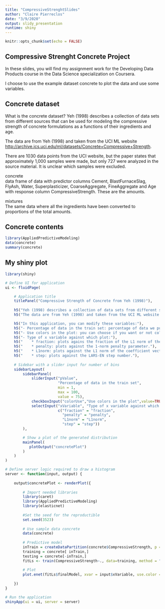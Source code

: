 ---
title: "CompressiveStrenghtSlides"
author: "Claire Pierreclos"
date: "3/9/2020"
output: slidy_presentation
runtime: shiny
---

```{r setup, include=FALSE}
knitr::opts_chunk$set(echo = FALSE)
```

## Compressive Strenght Concrete Project

In these slides, you will find my assignment work for the Developing Data Products course in the Data Science specialization on Coursera.

I choose to use the example dataset concrete to plot the data and use some variables.

## Concrete dataset

What is the concrete dataset?
Yeh (1998) describes a collection of data sets from different sources that can be used for modeling the compressive strength of concrete formulations as a functions of their ingredients and age.

The data are from Yeh (1998) and taken from the UCI ML website <http://archive.ics.uci.edu/ml/datasets/Concrete+Compressive+Strength>.

There are 1030 data points from the UCI website, but the paper states that approximately 1,000 samples were made, but only 727 were analyzed in the source material. It is unclear which samples were excluded.

concrete	
data frame of data with predictor columns Cement, BlastFurnaceSlag, FlyAsh, Water, Superplasticizer, CoarseAggregate, FineAggregate and Age with response column CompressiveStrength. These are the amounts.

mixtures	
The same data where all the ingredients have been converted to proportions of the total amounts.

## Concrete contents

```{r concrete, echo = TRUE}
library(AppliedPredictiveModeling)
data(concrete)
summary(concrete)
```

## My shiny plot

```{r shiny}


library(shiny)

# Define UI for application 
ui <- fluidPage(

    # Application title
    titlePanel("Compressive Strength of Concrete from Yeh (1998)"),
    
    h5("Yeh (1998) describes a collection of data sets from different sources that can be used for modeling the compressive strength of concrete formulations as a functions of their ingredients and age."),
    h5("The data are from Yeh (1998) and taken from the UCI ML website http://archive.ics.uci.edu/ml/datasets/Concrete+Compressive+Strength."),

    h5("In this application, you can modify these variables:"),
    h5("- Percentage of data in the train set: percentage of data we put in the train set. The rest of the data are put in the test set"),
    h5("- Use colors in the plot: you can choose if you want or not colors in the plot"),
    h5("- Type of x variable against which plot:"),
    h5("    * fraction: plots agains the fraction of the L1 norm of the coefficient vector."),
    h5("    * penalty: plots against the 1-norm penalty parameter."),
    h5("    * L1norm: plots against the L1 norm of the coefficient vector."),
    h5("    * step: plots against the LARS-EN step number."),
    
    # Sidebar with a slider input for number of bins 
    sidebarLayout(
        sidebarPanel(
            sliderInput("pValue",
                        "Percentage of data in the train set",
                        min = 1,
                        max = 100,
                        value = 75),
            checkboxInput("colorUse","Use colors in the plot",value=TRUE),
            selectInput("xVariable", "Type of x variable against which plot:",
                        c("fraction" = "fraction",
                          "penalty" = "penalty",
                          "L1norm" = "L1norm",
                          "step" = "step"))
        ),

        # Show a plot of the generated distribution
        mainPanel(
           plotOutput("concretePlot")
        )
    )
)

# Define server logic required to draw a histogram
server <- function(input, output) {
    
    output$concretePlot <- renderPlot({
     
        # Import needed libraries
        library(caret)
        library(AppliedPredictiveModeling)
        library(elasticnet)
        
        #Set the seed for the reproductible
        set.seed(3523)
        
        # Use sample data concrete
        data(concrete)
        
        # Predictive model
        inTrain = createDataPartition(concrete$CompressiveStrength, p = input$pValue/100)[[1]]
        training = concrete[ inTrain,]
        testing = concrete[-inTrain,]
        fitLs <- train(CompressiveStrength~., data=training, method = "lasso")
        
        # Plot
        plot.enet(fitLs$finalModel, xvar = input$xVariable, use.color = input$colorUse)
        
    })
}

# Run the application 
shinyApp(ui = ui, server = server)

```

